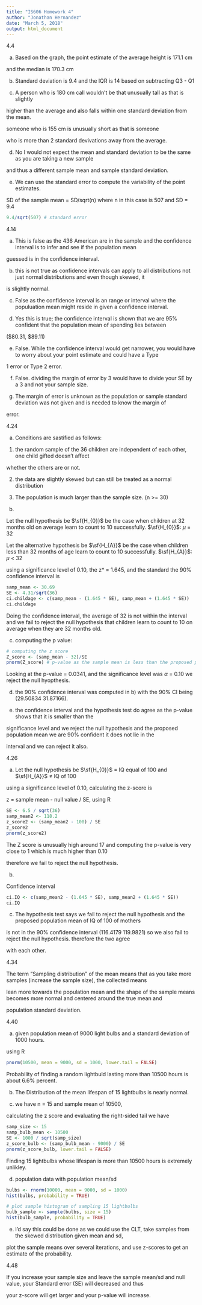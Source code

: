 ```yaml
---
title: "IS606 Homework 4"
author: "Jonathan Hernandez"
date: "March 5, 2018"
output: html_document
---
```


4.4

a) Based on the graph, the point estimate of the average height is 171.1 cm

and the median is 170.3 cm

b) Standard deviation is 9.4 and the IQR is 14 based on subtracting Q3 - Q1

c) A person who is 180 cm call wouldn't be that unusually tall as that is slightly

higher than the average and also falls within one standard deviation from the mean.

someone who is 155 cm is unusually short as that is someone

who is more than 2 standard devivations away from the average.

d) No I would not expect the mean and standard deviation to be the same as you are taking a new sample

and thus a different sample mean and sample standard deviation.

e) We can use the standard error to compute the variability of the point estimates.

SD of the sample mean = SD/sqrt(n) where n in this case is 507 and SD = 9.4

```r
9.4/sqrt(507) # standard error
```

4.14

a) This is false as the 436 American are in the sample and the confidence interval is to infer and see if the population mean

guessed is in the confidence interval.

b) this is not true as confidence intervals can apply to all distributions not just normal distributions and even though skewed, it

is slightly normal.

c) False as the confidence interval is an range or interval where the populuation mean might reside in given a confidence interval.

d) Yes this is true; the confidence interval is shown that we are 95% confident that the population mean of spending lies between

($80.31, $89.11)

e) False. While the confidence interval would get narrower, you would have to worry about your point estimate and could have a Type 

1 error or Type 2 error.

f) False. dividing the margin of error by 3 would have to divide your SE by a 3 and not your sample size.

g) The margin of error is unknown as the population or sample standard deviation was not given and is needed to know the margin of 

error.

4.24

a) Conditions are sastified as follows:

1. the random sample of the 36 children are independent of each other, one child gifted doesn't affect

whether the others are or not.

2. the data are slightly skewed but can still be treated as a normal distribution

3. The population is much larger than the sample size. (n >= 30)

b)

Let the null hypothesis be $\sf{H_{0}}$ be the case when children at 32 months old on average learn to count to 10 successfully.
$\sf{H_{0}}$: $\mu$ = 32

Let the alternative hypothesis be $\sf{H_{A}}$ be the case when children less than 32 months of age learn to count to 10 successfully.
$\sf{H_{A}}$: $\mu$ < 32

using a significance level of 0.10, the z* = 1.645, and the standard the 90% confidence interval is

```r
samp_mean <- 30.69
SE <- 4.31/sqrt(36)
ci.childage <- c(samp_mean - (1.645 * SE), samp_mean + (1.645 * SE))
ci.childage
```

Doing the confidence interval, the average of 32 is not within the interval and we fail to reject the null hypothesis that children learn to count to 10 on average when they are 32 months old.

c) computing the p value:

```r
# computing the z score
Z_score <- (samp_mean - 32)/SE
pnorm(Z_score) # p-value as the sample mean is less than the proposed population mean we take the left side shaed area
```

Looking at the p-value = 0.0341, and the significance level was $\alpha$ = 0.10 we reject the null hyopthesis.

d) the 90% confidence interval was computed in b) with the 90% CI being (29.50834 31.87166).

e) the confidence interval and the hypothesis test do agree as the p-value shows that it is smaller than the 

significance level and we reject the null hypothesis and the proposed population mean we are 90% confident it does not lie in the 

interval and we can reject it also.

4.26

a) Let the null hypothesis be $\sf{H_{0}}$ = IQ equal of 100 and $\sf{H_{A}}$ $\not=$ IQ of 100

using a significance level of 0.10, calculating the z-score is

z = sample mean - null value / SE, using R

```r
SE <- 6.5 / sqrt(36)
samp_mean2 <- 118.2
z_score2 <- (samp_mean2 - 100) / SE
z_score2
pnorm(z_score2)
```
The Z score is unusually high around 17 and computing the p-value is very close to 1 which is much higher than 0.10

therefore we fail to reject the null hypothesis.

b)

Confidence interval
```r
ci.IQ <- c(samp_mean2 - (1.645 * SE), samp_mean2 + (1.645 * SE))
ci.IQ
```

c) The hypothesis test says we fail to reject the null hypothesis and the proposed population mean of IQ of 100 of mothers

is not in the 90% confidence interval (116.4179 119.9821) so we also fail to reject the null hypothesis. therefore the two agree

with each other.

4.34

The term "Sampling distribution" of the mean means that as you take more samples (increase the sample size), the collected means

lean more towards the population mean and the shape of the sample means becomes more normal and centered around the true mean and

population standard deviation.

4.40

a) given population mean of 9000 light bulbs and a standard deviation of 1000 hours.

using R
```r
pnorm(10500, mean = 9000, sd = 1000, lower.tail = FALSE)
```

Probability of finding a random lightbuld lasting more than 10500 hours is about 6.6% percent.

b) The Distribution of the mean lifespan of 15 lightbulbs is nearly normal.

c) we have n = 15 and sample mean of 10500,

calculating the z score and evaluating the right-sided tail we have

```r
samp_size <- 15
samp_bulb_mean <- 10500
SE <- 1000 / sqrt(samp_size)
z_score_bulb <- (samp_bulb_mean - 9000) / SE
pnorm(z_score_bulb, lower.tail = FALSE)
```

Finding 15 lightbulbs whose lifespan is more than 10500 hours is extremely unlikley.

d) population data with population mean/sd

```r
bulbs <- rnorm(10000, mean = 9000, sd = 1000)
hist(bulbs, probability = TRUE)

# plot sample histogram of sampling 15 lightbulbs
bulb_sample <- sample(bulbs, size = 15)
hist(bulb_sample, probability = TRUE)
```

e) I'd say this could be done as we could use the CLT, take samples from the skewed distribution given mean and sd,

plot the sample means over several iterations, and use z-scores to get an estimate of the probability.

4.48

If you increase your sample size and leave the sample mean/sd and null value, your Standard error (SE) will decreased and thus

your z-score will get larger and your p-value will increase.